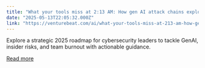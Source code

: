 ```yaml
---
title: "What your tools miss at 2:13 AM: How gen AI attack chains exploit telemetry lag – Part 2"
date: "2025-05-13T22:05:32.000Z"
link: "https://venturebeat.com/ai/what-your-tools-miss-at-213-am-how-gen-ai-attack-chains-exploit-telemetry-lag-part-2/"
---
```


Explore a strategic 2025 roadmap for cybersecurity leaders to tackle GenAI, insider risks, and team burnout with actionable guidance.

[Read more](https://venturebeat.com/ai/what-your-tools-miss-at-213-am-how-gen-ai-attack-chains-exploit-telemetry-lag-part-2/)
